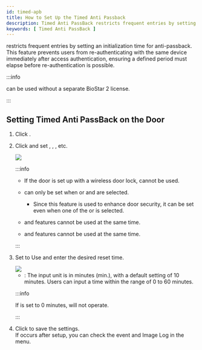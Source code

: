 ```yaml
---
id: timed-apb
title: How to Set Up the Timed Anti Passback
description: Timed Anti PassBack restricts frequent entries by setting an initialization time for anti-passback. This feature prevents users from re-authenticating with the same device immediately after access authentication, ensuring a defined period must elapse before re-authentication is possible.
keywords: [ Timed Anti PassBack ]
---
```


<Cmd sid="timedAPB.field" /> restricts frequent entries by setting an initialization time for anti-passback. This feature prevents users from re-authenticating with the same device immediately after access authentication, ensuring a defined period must elapse before re-authentication is possible.

:::info

<Cmd sid="timedAPB.field" /> can be used without a separate BioStar 2 license.

:::

## Setting Timed Anti PassBack on the Door

1. Click <Cmd sid="common.gnb.door" />.

1. Click <Cmd sid="button.func.addDoor" /> and set <Cmd sid="common.information" />, <Cmd sid="device.info.configuration" />, <Cmd sid="common.option" />, etc.

    <Image src='/img/biostar-295-add-door.png' className='none' caption />

    :::info

    * If the door is set up with a wireless door lock, <Cmd sid="timedAPB.field" /> cannot be used.

    * <Cmd sid="timedAPB.field" /> can only be set when <Cmd sid="door.entryDevice" /> or <Cmd sid="door.exitDevice" /> and <Cmd sid="common.doorRelay" /> are selected.

        * Since this feature is used to enhance door security, it can be set even when one of the <Cmd sid="door.entryDevice" /> or <Cmd sid="door.exitDevice" /> is selected.

    * <Cmd sid="timedAPB.field" /> and <Cmd sid="door.apbUseDoorSensor" /> features cannot be used at the same time.

    * <Cmd sid="timedAPB.field" /> and <Cmd sid="door.antiPassBack" /> features cannot be used at the same time.

    :::

1. Set <Cmd sid="timedAPB.field" /> to <Cmd>Use</Cmd> and enter the desired reset time.

    <Image src='/img/biostar-295-timed-apb.png' className='none' caption />

    * <Cmd sid="door.resetTime" />: The input unit is in minutes (min.), with a default setting of 10 minutes. Users can input a time within the range of 0 to 60 minutes.

    :::info

    If <Cmd sid="door.resetTime" /> is set to 0 minutes, <Cmd sid="timedAPB.field" /> will not operate.

    :::

1. Click <Cmd sid="button.apply" /> to save the settings.<br/>If <Cmd sid="timedAPB.field" /> occurs after setup, you can check the event and <Cmd>Image Log</Cmd> in the <Cmd sid="common.gnb.monitoring" /> menu.